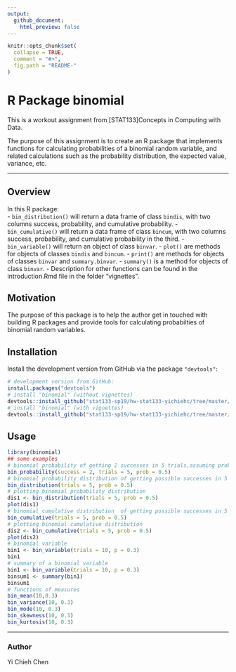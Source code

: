 ```yaml
---
output:
  github_document:
    html_preview: false
---
```


<!-- README.md is generated from README.Rmd. Please edit README.Rmd -->

```r
knitr::opts_chunk$set(
  collapse = TRUE,
  comment = "#>",
  fig.path = "README-"
)
```

# R Package binomial  
  
This is a workout assignment from [STAT133]Concepts in Computing with Data.  
  
The purpose of this assignment is to create an R package that implements functions for calculating probabilities of a binomial random variable, and related calculations such as the probability distribution, the expected value, variance, etc.  
  
***  
  
  
## Overview

In this R package:  
- `bin_distribution()` will return a data frame of class `bindis`, with two columns success, probability, and cumulative probability.
- `bin_cumulative()` will return a data frame of class `bincum`, with two columns success, probability, and cumulative probability in the third.
- `bin_variable()` will return an object of class `binvar`. 
- `plot()` are methods for objects of classes `bindis` and `bincum`. 
- `print()` are methods for objects of classes `binvar` and `summary.binvar`.
- `summary()` is a method for objects of class `binvar`.
- Description for other functions can be found in the introduction.Rmd file in the folder "vignettes".


## Motivation  

The purpose of this package is to help the author get in touched with building R packages and provide tools for calculating probabilties of binomial random variables.  


## Installation  

Install the development version from GitHub via the package `"devtools"`:

``` r
# development version from GitHub:
install.packages("devtools") 
# install "binomial" (without vignettes)
devtools::install_github("stat133-sp19/hw-stat133-yichiehc/tree/master/workout03/binomial")
# install "binomial" (with vignettes)
devtools::install_github("stat133-sp19/hw-stat133-yichiehc/tree/master/workout03/binomial", build_vignettes = TRUE)
```

## Usage  

```r
library(binomial)
## some examples
# binomial probability of getting 2 successes in 5 trials,assuming prob of success = 0.5
bin_probability(success = 2, trials = 5, prob = 0.5)
# binomial probability distribution of getting possible successes in 5 trials,assuming prob of success = 0.5
bin_distribution(trials = 5, prob = 0.5)
# plotting binomial probability distribution
dis1 <- bin_distribution(trials = 5, prob = 0.5)
plot(dis1)
# binomial cumulative distribution  of getting possible successes in 5 trials,assuming prob of success = 0.5
bin_cumulative(trials = 5, prob = 0.5)
# plotting binomial cumulative distribution
dis2 <- bin_cumulative(trials = 5, prob = 0.5)
plot(dis2)
# binomial variable
bin1 <- bin_variable(trials = 10, p = 0.3)
bin1
# summary of a binomial variable
bin1 <- bin_variable(trials = 10, p = 0.3)
binsum1 <- summary(bin1)
binsum1
# functions of measures
bin_mean(10,0.3)
bin_variance(10, 0.3)
bin_mode(10, 0.3)
bin_skewness(10, 0.3)
bin_kurtosis(10, 0.3)
```  
  
***  
  
  
### **Author**  
Yi Chieh Chen  
  
  
